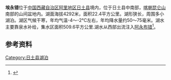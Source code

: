 {{Infobox_lake
 |湖泊名稱 =埃永错
 |湖泊照片 = 
 |湖泊照片標題 = 
 |測深圖 =
 |測深圖標題 =
 |湖泊所在地 = [[中国|中国]][[西藏|西藏]]
 |座標 = {{coord |33|21|N|80|34|E|display=inline,title|scale:500000_type:waterbody_region:CN}}
 |湖泊類別 = [[咸水湖|咸水湖]]
 |流入 =
 |流出 = 
 |集水區面積 =509.6平方公里
 |集水區國家 =
 |湖泊長度 =11.2公里
 |湖泊闊度 = 最大2.8公里<br />平均2公里
 |湖泊面積 =22.4平方公里
 |平均深度 =0.4米 
 |最深深度 = 
 |水體體積 = 
 |湖水停留時間 =
 |湖岸線長度 =
 |海拔高度 = 4292米
 |湖中島嶼 =
 |湖邊城鎮 =
}}
{{Location map
 |China Tibet Ngari
 |mark=<!--dot-->Blue pog.svg
 |lat_deg=33|lat_min=21|lat_sec =
 |lon_deg=80|lon_min=34|lon_sec =
 |caption=埃永错在[[西藏|西藏]]的位置。
 |position=right
 |width=350
 |float=right
}}
'''埃永错'''位于[[中国|中国]][[西藏自治区|西藏自治区]][[阿里地区|阿里地区]][[日土县|日土县]]境内，位于日土县中南部，[[喀喇昆仑山|喀喇昆仑山]]南部的山间盆地内。湖面海拔4292米，面积22.4平方公里。湖形狭长，周围多小湖泊。湖区气候干寒，年均气温-4～-2℃左右，年均降水量约50～75毫米。湖水主要靠泉水补给，集水区面积509.6平方公里.湖水从西部出流注入[[阿永布错|阿永布错]]<ref>{{cite book zh |author=王苏民 窦鸿身 |title=中国湖泊志 |format=M |edition=1 |location=北京 |publisher=科学出版社 |date=1998|pages=452|id= ISBN 7-03-006706-1}}</ref>。
==参考资料==
{{Reflist}}

[[Category:日土县湖泊|Category:日土县湖泊]]